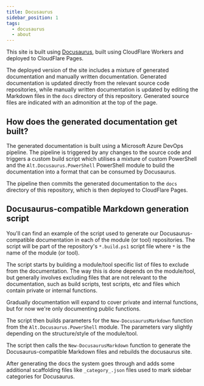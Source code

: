 ```yaml
---
title: Docusaurus
sidebar_position: 1
tags:
  - docusaurus
  - about
---
```


This site is built using [Docusaurus](https://docusaurus.io/), built using CloudFlare Workers and deployed to CloudFlare Pages.

The deployed version of the site includes a mixture of generated documentation and manually written documentation. Generated documentation is updated directly from the relevant source code repositories, while manually written documentation is updated by editing the Markdown files in the `docs` directory of this repository. Generated source files are indicated with an admonition at the top of the page.

## How does the generated documentation get built?

The generated documentation is built using a Microsoft Azure DevOps pipeline. The pipeline is triggered by any changes to the source code and triggers a custom build script which utilises a mixture of custom PowerShell and the `Alt.Docusaurus.PowerShell` PowerShell module to build the documentation into a format that can be consumed by Docusaurus.

The pipeline then commits the generated documentation to the `docs` directory of this repository, which is then deployed to CloudFlare Pages.

## Docusaurus-compatible Markdown generation script

You'll can find an example of the script used to generate our Docusaurus-compatible documentation in each of the module (or tool) repositories. The script will be part of the repository's `*.build.ps1` script file where `*` is the name of the module (or tool).

The script starts by building a module/tool specific list of files to exclude from the documentation. The way this is done depends on the module/tool, but generally involves excluding files that are not relevant to the documentation, such as build scripts, test scripts, etc and files which contain private or internal functions.

Gradually documentation will expand to cover private and internal functions, but for now we're only documenting public functions.

The script then builds parameters for the `New-DocusaurusMarkdown` function from the `Alt.Docusaurus.PowerShell` module. The parameters vary slightly depending on the structure/style of the module/tool.

The script then calls the `New-DocusaurusMarkdown` function to generate the Docusaurus-compatible Markdown files and rebuilds the docusaurus site.

After generating the docs the system goes through and adds some additional scaffolding files like `_category_.json` files used to mark sidebar categories for Docusaurus.
